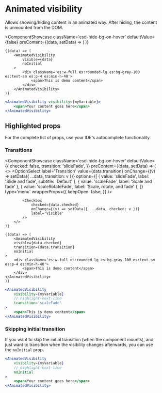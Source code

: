 # Animated visibility


Allows showing/hiding content in an animated way. After hiding, the content is unmounted from the DOM.

<ComponentShowcase
	className='esd-hide-bg-on-hover'
	defaultValue={false}
	preContent={(data, setData) => (
		<Checkbox
			checked={data}
			onChange={setData}
			label='Visible'
		/>
	)}
>
	{(data) => (
		<AnimatedVisibility
			visible={data}
			noInitial
		>
			<div className='es:w-full es:rounded-lg es:bg-gray-100 es:text-sm es:p-4 es:min-h-40'>
				<span>This is demo content</span>
			</div>
		</AnimatedVisibility>
	)}
</ComponentShowcase>

```jsx
<AnimatedVisibility visibility={myVariable}>
	<span>Your content goes here</span>
</AnimatedVisibility>
```

## Highlighted props

For the complete list of props, use your IDE's autocomplete functionality.

### Transitions

<ComponentShowcase
	className='esd-hide-bg-on-hover'
	defaultValue={{
		checked: false,
		transition: 'slideFade',
	}}
	preContent={(data, setData) => (
		<>
			<OptionSelect
				label='Transition'
				value={data.transition}
				onChange={(v) => setData({ ...data, transition: v })}
				options={[
					{ value: 'slideFade', label: 'Slide and fade', subtitle: 'Default' },
					{ value: 'scaleFade', label: 'Scale and fade' },
					{ value: 'scaleRotateFade', label: 'Scale, rotate, and fade' },
				]}
				type='menu'
				wrapperProps={{
					keepOpen: false,
				}}
			/>

    		<Checkbox
    			checked={data.checked}
    			onChange={(v) => setData({ ...data, checked: v })}
    			label='Visible'
    		/>
    	</>
    )}

>

    {(data) => (
    	<AnimatedVisibility
    	visible={data.checked}
    	transition={data.transition}
    	noInitial
    >
    	<div className='es:w-full es:rounded-lg es:bg-gray-100 es:text-sm es:p-4 es:min-h-40'>
    		<span>This is demo content</span>
    	</div>
    </AnimatedVisibility>
    )}

</ComponentShowcase>

```jsx
<AnimatedVisibility
	visibility={myVariable}
	// highlight-next-line
	transition='scaleFade'
>
	<span>This is demo content</span>
</AnimatedVisibility>
```

### Skipping initial transition

If you want to skip the initial transition (when the component mounts), and just want to transition
when the visibility changes afterwards, you can use the `noInitial` prop.

```jsx
<AnimatedVisibility
	visibility={myVariable}
	// highlight-next-line
	noInitial
>
	<span>Your content goes here</span>
</AnimatedVisibility>
```
